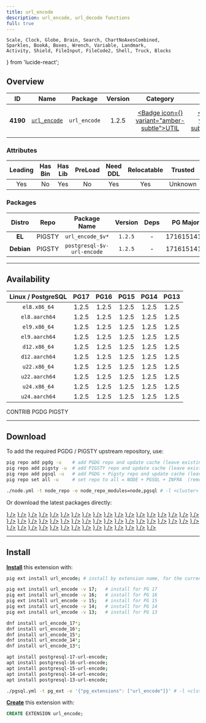 ```yaml
---
title: url_encode
description: url_encode, url_decode functions
full: true
---
```


    Scale, Clock, Globe, Brain, Search, ChartNoAxesCombined,
    Sparkles, BookA, Boxes, Wrench, Variable, Landmark,
    Activity, Shield, FileInput, FileCode2, Shell, Truck, Blocks
} from 'lucide-react';

## Overview

| <TooltipIconButton tooltip="Extension unique identifier" side="top">ID</TooltipIconButton> | <TooltipIconButton tooltip="Extension name" side="top">Name</TooltipIconButton> | <TooltipIconButton tooltip="Package name for installation" side="top">Package</TooltipIconButton> | <TooltipIconButton tooltip="Latest available extension version" side="top">Version</TooltipIconButton> | <TooltipIconButton tooltip="Extension category" side="top">Category</TooltipIconButton> | <TooltipIconButton tooltip="Open source license" side="top">License</TooltipIconButton> | <TooltipIconButton tooltip="Programming language" side="top">Lang</TooltipIconButton> |
|:--------:|:--------:|:----------:|:--------------:|:---------------------------------------:|:------------------------------------------------------:|:----:|
| **4190** | [`url_encode`](https://github.com/okbob/url_encode) | `url_encode` | 1.2.5 | <a href="/ext/util" className="no-underline"><Badge icon={<Wrench />} variant="amber-subtle">UTIL</Badge></a> | <a href="/ext/list/license#postgresql" className="no-underline"><Badge icon={<Scale />} variant="blue-subtle">PostgreSQL</Badge></a> | <a href="/ext/list/lang#c"><Badge icon={<FileCode2 />} variant="blue-subtle">C</Badge></a> |

### Attributes

| <TooltipIconButton tooltip="The Primary Leading extension in the Package" side="top">Leading</TooltipIconButton> | <TooltipIconButton tooltip="Contains binary utils" side="top">Has Bin</TooltipIconButton> | <TooltipIconButton tooltip="Contains .so shared library files" side="top">Has Lib</TooltipIconButton> | <TooltipIconButton tooltip="Requires preloading via shared_preload_libraries" side="top">PreLoad</TooltipIconButton> | <TooltipIconButton tooltip="Requires CREATE EXTENSION DDL command" side="top">Need DDL</TooltipIconButton> | <TooltipIconButton tooltip="Can be installed in any schema" side="top">Relocatable</TooltipIconButton> | <TooltipIconButton tooltip="Can be created by non-superuser" side="top">Trusted</TooltipIconButton> | <TooltipIconButton tooltip="Schemas used by this extension" side="top">Schemas</TooltipIconButton> |
|:-------:|:-------:|:-------:|:-------:|:--------:|:-----------:|:-------:|:-------:|
| Yes | No | Yes | No | Yes | Yes | Unknown | - |

### Packages

| <TooltipIconButton tooltip="Linux distribution family, EL or Debian" side="top">Distro</TooltipIconButton> | <TooltipIconButton tooltip="Package repository" side="top">Repo</TooltipIconButton> | <TooltipIconButton tooltip="The RPM/DEB Package Name Pattern (replace $v with real pg major)" side="top">Package Name</TooltipIconButton> | <TooltipIconButton tooltip="Latest package version" side="top">Version</TooltipIconButton> | <TooltipIconButton tooltip="RPM/DEB Package dependencies" side="top">Deps</TooltipIconButton> | <TooltipIconButton tooltip="Available in these PostgreSQL Major Versions" side="top">PG Major</TooltipIconButton> |
|:----------:|:--------:|:------------------------:|:-----------:|:------------:|:------------------:|
|   **EL**   | <Badge variant="amber-subtle"><span className="font-bold">PIGSTY</span></Badge> | `url_encode_$v*` | `1.2.5` | - | <Badge variant="green-subtle">17</Badge><Badge variant="green-subtle">16</Badge><Badge variant="green-subtle">15</Badge><Badge variant="green-subtle">14</Badge><Badge variant="green-subtle">13</Badge> |
| **Debian** | <Badge variant="amber-subtle"><span className="font-bold">PIGSTY</span></Badge> | `postgresql-$v-url-encode` | `1.2.5` | - | <Badge variant="green-subtle">17</Badge><Badge variant="green-subtle">16</Badge><Badge variant="green-subtle">15</Badge><Badge variant="green-subtle">14</Badge><Badge variant="green-subtle">13</Badge> |



------

## Availability

| <TooltipIconButton tooltip="Linux Distro Arch / PostgreSQL Major Version" side="top">Linux / PostgreSQL </TooltipIconButton> | **PG17** | **PG16** | **PG15** | **PG14** | **PG13** |
|:-----:|:-----:|:-----:|:-----:|:-----:|:-----:|
| `el8.x86_64` | <Badge variant="amber-subtle">1.2.5</Badge> | <Badge variant="amber-subtle">1.2.5</Badge> | <Badge variant="amber-subtle">1.2.5</Badge> | <Badge variant="amber-subtle">1.2.5</Badge> | <Badge variant="amber-subtle">1.2.5</Badge> |
| `el8.aarch64` | <Badge variant="amber-subtle">1.2.5</Badge> | <Badge variant="amber-subtle">1.2.5</Badge> | <Badge variant="amber-subtle">1.2.5</Badge> | <Badge variant="amber-subtle">1.2.5</Badge> | <Badge variant="amber-subtle">1.2.5</Badge> |
| `el9.x86_64` | <Badge variant="amber-subtle">1.2.5</Badge> | <Badge variant="amber-subtle">1.2.5</Badge> | <Badge variant="amber-subtle">1.2.5</Badge> | <Badge variant="amber-subtle">1.2.5</Badge> | <Badge variant="amber-subtle">1.2.5</Badge> |
| `el9.aarch64` | <Badge variant="amber-subtle">1.2.5</Badge> | <Badge variant="amber-subtle">1.2.5</Badge> | <Badge variant="amber-subtle">1.2.5</Badge> | <Badge variant="amber-subtle">1.2.5</Badge> | <Badge variant="amber-subtle">1.2.5</Badge> |
| `d12.x86_64` | <Badge variant="amber-subtle">1.2.5</Badge> | <Badge variant="amber-subtle">1.2.5</Badge> | <Badge variant="amber-subtle">1.2.5</Badge> | <Badge variant="amber-subtle">1.2.5</Badge> | <Badge variant="amber-subtle">1.2.5</Badge> |
| `d12.aarch64` | <Badge variant="amber-subtle">1.2.5</Badge> | <Badge variant="amber-subtle">1.2.5</Badge> | <Badge variant="amber-subtle">1.2.5</Badge> | <Badge variant="amber-subtle">1.2.5</Badge> | <Badge variant="amber-subtle">1.2.5</Badge> |
| `u22.x86_64` | <Badge variant="amber-subtle">1.2.5</Badge> | <Badge variant="amber-subtle">1.2.5</Badge> | <Badge variant="amber-subtle">1.2.5</Badge> | <Badge variant="amber-subtle">1.2.5</Badge> | <Badge variant="amber-subtle">1.2.5</Badge> |
| `u22.aarch64` | <Badge variant="amber-subtle">1.2.5</Badge> | <Badge variant="amber-subtle">1.2.5</Badge> | <Badge variant="amber-subtle">1.2.5</Badge> | <Badge variant="amber-subtle">1.2.5</Badge> | <Badge variant="amber-subtle">1.2.5</Badge> |
| `u24.x86_64` | <Badge variant="amber-subtle">1.2.5</Badge> | <Badge variant="amber-subtle">1.2.5</Badge> | <Badge variant="amber-subtle">1.2.5</Badge> | <Badge variant="amber-subtle">1.2.5</Badge> | <Badge variant="amber-subtle">1.2.5</Badge> |
| `u24.aarch64` | <Badge variant="amber-subtle">1.2.5</Badge> | <Badge variant="amber-subtle">1.2.5</Badge> | <Badge variant="amber-subtle">1.2.5</Badge> | <Badge variant="amber-subtle">1.2.5</Badge> | <Badge variant="amber-subtle">1.2.5</Badge> |

<Badge variant="green-subtle"><span className="font-black">CONTRIB</span></Badge> <Badge variant="blue-subtle"><span className="font-black">PGDG</span></Badge> <Badge variant="amber-subtle"><span className="font-black">PIGSTY</span></Badge>

------

## Download

To add the required PGDG / PIGSTY upstream repository, use:

```bash tab="pig"
pig repo add pgdg -u    # add PGDG repo and update cache (leave existing repos)
pig repo add pigsty -u  # add PIGSTY repo and update cache (leave existing repos)
pig repo add pgsql -u   # add PGDG + Pigsty repo and update cache (leave existing repos)
pig repo set all -u     # set repo to all = NODE + PGSQL + INFRA  (remove existing repos)
```
```bash tab="pigsty"
./node.yml -t node_repo -e node_repo_modules=node,pgsql # -l <cluster>
```

Or download the latest packages directly:

<Files>
    <Folder name="el8.x86_64">
        <a href="https://repo.pigsty.io/yum/pgsql/el8.x86_64/url_encode_17-1.2.5-1PIGSTY.el8.x86_64.rpm"><File name="url_encode_17-1.2.5-1PIGSTY.el8.x86_64.rpm" icon={<Package className="text-emerald-500" />} /></a>
        <a href="https://repo.pigsty.io/yum/pgsql/el8.x86_64/url_encode_16-1.2.5-1PIGSTY.el8.x86_64.rpm"><File name="url_encode_16-1.2.5-1PIGSTY.el8.x86_64.rpm" icon={<Package className="text-emerald-500" />} /></a>
        <a href="https://repo.pigsty.io/yum/pgsql/el8.x86_64/url_encode_15-1.2.5-1PIGSTY.el8.x86_64.rpm"><File name="url_encode_15-1.2.5-1PIGSTY.el8.x86_64.rpm" icon={<Package className="text-emerald-500" />} /></a>
        <a href="https://repo.pigsty.io/yum/pgsql/el8.x86_64/url_encode_14-1.2.5-1PIGSTY.el8.x86_64.rpm"><File name="url_encode_14-1.2.5-1PIGSTY.el8.x86_64.rpm" icon={<Package className="text-emerald-500" />} /></a>
        <a href="https://repo.pigsty.io/yum/pgsql/el8.x86_64/url_encode_13-1.2.5-1PIGSTY.el8.x86_64.rpm"><File name="url_encode_13-1.2.5-1PIGSTY.el8.x86_64.rpm" icon={<Package className="text-emerald-500" />} /></a>
    </Folder>
    <Folder name="el8.aarch64">
        <a href="https://repo.pigsty.io/yum/pgsql/el8.aarch64/url_encode_17-1.2.5-1PIGSTY.el8.aarch64.rpm"><File name="url_encode_17-1.2.5-1PIGSTY.el8.aarch64.rpm" icon={<Package className="text-orange-500" />} /></a>
        <a href="https://repo.pigsty.io/yum/pgsql/el8.aarch64/url_encode_16-1.2.5-1PIGSTY.el8.aarch64.rpm"><File name="url_encode_16-1.2.5-1PIGSTY.el8.aarch64.rpm" icon={<Package className="text-orange-500" />} /></a>
        <a href="https://repo.pigsty.io/yum/pgsql/el8.aarch64/url_encode_15-1.2.5-1PIGSTY.el8.aarch64.rpm"><File name="url_encode_15-1.2.5-1PIGSTY.el8.aarch64.rpm" icon={<Package className="text-orange-500" />} /></a>
        <a href="https://repo.pigsty.io/yum/pgsql/el8.aarch64/url_encode_14-1.2.5-1PIGSTY.el8.aarch64.rpm"><File name="url_encode_14-1.2.5-1PIGSTY.el8.aarch64.rpm" icon={<Package className="text-orange-500" />} /></a>
        <a href="https://repo.pigsty.io/yum/pgsql/el8.aarch64/url_encode_13-1.2.5-1PIGSTY.el8.aarch64.rpm"><File name="url_encode_13-1.2.5-1PIGSTY.el8.aarch64.rpm" icon={<Package className="text-orange-500" />} /></a>
    </Folder>
    <Folder name="el9.x86_64">
        <a href="https://repo.pigsty.io/yum/pgsql/el9.x86_64/url_encode_17-1.2.5-1PIGSTY.el9.x86_64.rpm"><File name="url_encode_17-1.2.5-1PIGSTY.el9.x86_64.rpm" icon={<Package className="text-emerald-500" />} /></a>
        <a href="https://repo.pigsty.io/yum/pgsql/el9.x86_64/url_encode_16-1.2.5-1PIGSTY.el9.x86_64.rpm"><File name="url_encode_16-1.2.5-1PIGSTY.el9.x86_64.rpm" icon={<Package className="text-emerald-500" />} /></a>
        <a href="https://repo.pigsty.io/yum/pgsql/el9.x86_64/url_encode_15-1.2.5-1PIGSTY.el9.x86_64.rpm"><File name="url_encode_15-1.2.5-1PIGSTY.el9.x86_64.rpm" icon={<Package className="text-emerald-500" />} /></a>
        <a href="https://repo.pigsty.io/yum/pgsql/el9.x86_64/url_encode_14-1.2.5-1PIGSTY.el9.x86_64.rpm"><File name="url_encode_14-1.2.5-1PIGSTY.el9.x86_64.rpm" icon={<Package className="text-emerald-500" />} /></a>
        <a href="https://repo.pigsty.io/yum/pgsql/el9.x86_64/url_encode_13-1.2.5-1PIGSTY.el9.x86_64.rpm"><File name="url_encode_13-1.2.5-1PIGSTY.el9.x86_64.rpm" icon={<Package className="text-emerald-500" />} /></a>
    </Folder>
    <Folder name="el9.aarch64">
        <a href="https://repo.pigsty.io/yum/pgsql/el9.aarch64/url_encode_17-1.2.5-1PIGSTY.el9.aarch64.rpm"><File name="url_encode_17-1.2.5-1PIGSTY.el9.aarch64.rpm" icon={<Package className="text-orange-500" />} /></a>
        <a href="https://repo.pigsty.io/yum/pgsql/el9.aarch64/url_encode_16-1.2.5-1PIGSTY.el9.aarch64.rpm"><File name="url_encode_16-1.2.5-1PIGSTY.el9.aarch64.rpm" icon={<Package className="text-orange-500" />} /></a>
        <a href="https://repo.pigsty.io/yum/pgsql/el9.aarch64/url_encode_15-1.2.5-1PIGSTY.el9.aarch64.rpm"><File name="url_encode_15-1.2.5-1PIGSTY.el9.aarch64.rpm" icon={<Package className="text-orange-500" />} /></a>
        <a href="https://repo.pigsty.io/yum/pgsql/el9.aarch64/url_encode_14-1.2.5-1PIGSTY.el9.aarch64.rpm"><File name="url_encode_14-1.2.5-1PIGSTY.el9.aarch64.rpm" icon={<Package className="text-orange-500" />} /></a>
        <a href="https://repo.pigsty.io/yum/pgsql/el9.aarch64/url_encode_13-1.2.5-1PIGSTY.el9.aarch64.rpm"><File name="url_encode_13-1.2.5-1PIGSTY.el9.aarch64.rpm" icon={<Package className="text-orange-500" />} /></a>
    </Folder>
    <Folder name="d12.x86_64">
        <a href="https://repo.pigsty.io/apt/pgsql/bookworm/pool/main/u/url-encode/postgresql-17-url-encode_1.2.5-1PIGSTY~bookworm_amd64.deb"><File name="postgresql-17-url-encode_1.2.5-1PIGSTY~bookworm_amd64.deb" icon={<Box className="text-emerald-500" />} /></a>
        <a href="https://repo.pigsty.io/apt/pgsql/bookworm/pool/main/u/url-encode/postgresql-16-url-encode_1.2.5-1PIGSTY~bookworm_amd64.deb"><File name="postgresql-16-url-encode_1.2.5-1PIGSTY~bookworm_amd64.deb" icon={<Box className="text-emerald-500" />} /></a>
        <a href="https://repo.pigsty.io/apt/pgsql/bookworm/pool/main/u/url-encode/postgresql-15-url-encode_1.2.5-1PIGSTY~bookworm_amd64.deb"><File name="postgresql-15-url-encode_1.2.5-1PIGSTY~bookworm_amd64.deb" icon={<Box className="text-emerald-500" />} /></a>
        <a href="https://repo.pigsty.io/apt/pgsql/bookworm/pool/main/u/url-encode/postgresql-14-url-encode_1.2.5-1PIGSTY~bookworm_amd64.deb"><File name="postgresql-14-url-encode_1.2.5-1PIGSTY~bookworm_amd64.deb" icon={<Box className="text-emerald-500" />} /></a>
        <a href="https://repo.pigsty.io/apt/pgsql/bookworm/pool/main/u/url-encode/postgresql-13-url-encode_1.2.5-1PIGSTY~bookworm_amd64.deb"><File name="postgresql-13-url-encode_1.2.5-1PIGSTY~bookworm_amd64.deb" icon={<Box className="text-emerald-500" />} /></a>
    </Folder>
    <Folder name="d12.aarch64">
        <a href="https://repo.pigsty.io/apt/pgsql/bookworm/pool/main/u/url-encode/postgresql-17-url-encode_1.2.5-1PIGSTY~bookworm_arm64.deb"><File name="postgresql-17-url-encode_1.2.5-1PIGSTY~bookworm_arm64.deb" icon={<Box className="text-orange-500" />} /></a>
        <a href="https://repo.pigsty.io/apt/pgsql/bookworm/pool/main/u/url-encode/postgresql-16-url-encode_1.2.5-1PIGSTY~bookworm_arm64.deb"><File name="postgresql-16-url-encode_1.2.5-1PIGSTY~bookworm_arm64.deb" icon={<Box className="text-orange-500" />} /></a>
        <a href="https://repo.pigsty.io/apt/pgsql/bookworm/pool/main/u/url-encode/postgresql-15-url-encode_1.2.5-1PIGSTY~bookworm_arm64.deb"><File name="postgresql-15-url-encode_1.2.5-1PIGSTY~bookworm_arm64.deb" icon={<Box className="text-orange-500" />} /></a>
        <a href="https://repo.pigsty.io/apt/pgsql/bookworm/pool/main/u/url-encode/postgresql-14-url-encode_1.2.5-1PIGSTY~bookworm_arm64.deb"><File name="postgresql-14-url-encode_1.2.5-1PIGSTY~bookworm_arm64.deb" icon={<Box className="text-orange-500" />} /></a>
        <a href="https://repo.pigsty.io/apt/pgsql/bookworm/pool/main/u/url-encode/postgresql-13-url-encode_1.2.5-1PIGSTY~bookworm_arm64.deb"><File name="postgresql-13-url-encode_1.2.5-1PIGSTY~bookworm_arm64.deb" icon={<Box className="text-orange-500" />} /></a>
    </Folder>
    <Folder name="u22.x86_64">
        <a href="https://repo.pigsty.io/apt/pgsql/jammy/pool/main/u/url-encode/postgresql-17-url-encode_1.2.5-1PIGSTY~jammy_amd64.deb"><File name="postgresql-17-url-encode_1.2.5-1PIGSTY~jammy_amd64.deb" icon={<Box className="text-emerald-500" />} /></a>
        <a href="https://repo.pigsty.io/apt/pgsql/jammy/pool/main/u/url-encode/postgresql-16-url-encode_1.2.5-1PIGSTY~jammy_amd64.deb"><File name="postgresql-16-url-encode_1.2.5-1PIGSTY~jammy_amd64.deb" icon={<Box className="text-emerald-500" />} /></a>
        <a href="https://repo.pigsty.io/apt/pgsql/jammy/pool/main/u/url-encode/postgresql-15-url-encode_1.2.5-1PIGSTY~jammy_amd64.deb"><File name="postgresql-15-url-encode_1.2.5-1PIGSTY~jammy_amd64.deb" icon={<Box className="text-emerald-500" />} /></a>
        <a href="https://repo.pigsty.io/apt/pgsql/jammy/pool/main/u/url-encode/postgresql-14-url-encode_1.2.5-1PIGSTY~jammy_amd64.deb"><File name="postgresql-14-url-encode_1.2.5-1PIGSTY~jammy_amd64.deb" icon={<Box className="text-emerald-500" />} /></a>
        <a href="https://repo.pigsty.io/apt/pgsql/jammy/pool/main/u/url-encode/postgresql-13-url-encode_1.2.5-1PIGSTY~jammy_amd64.deb"><File name="postgresql-13-url-encode_1.2.5-1PIGSTY~jammy_amd64.deb" icon={<Box className="text-emerald-500" />} /></a>
    </Folder>
    <Folder name="u22.aarch64">
        <a href="https://repo.pigsty.io/apt/pgsql/jammy/pool/main/u/url-encode/postgresql-17-url-encode_1.2.5-1PIGSTY~jammy_arm64.deb"><File name="postgresql-17-url-encode_1.2.5-1PIGSTY~jammy_arm64.deb" icon={<Box className="text-orange-500" />} /></a>
        <a href="https://repo.pigsty.io/apt/pgsql/jammy/pool/main/u/url-encode/postgresql-16-url-encode_1.2.5-1PIGSTY~jammy_arm64.deb"><File name="postgresql-16-url-encode_1.2.5-1PIGSTY~jammy_arm64.deb" icon={<Box className="text-orange-500" />} /></a>
        <a href="https://repo.pigsty.io/apt/pgsql/jammy/pool/main/u/url-encode/postgresql-15-url-encode_1.2.5-1PIGSTY~jammy_arm64.deb"><File name="postgresql-15-url-encode_1.2.5-1PIGSTY~jammy_arm64.deb" icon={<Box className="text-orange-500" />} /></a>
        <a href="https://repo.pigsty.io/apt/pgsql/jammy/pool/main/u/url-encode/postgresql-14-url-encode_1.2.5-1PIGSTY~jammy_arm64.deb"><File name="postgresql-14-url-encode_1.2.5-1PIGSTY~jammy_arm64.deb" icon={<Box className="text-orange-500" />} /></a>
        <a href="https://repo.pigsty.io/apt/pgsql/jammy/pool/main/u/url-encode/postgresql-13-url-encode_1.2.5-1PIGSTY~jammy_arm64.deb"><File name="postgresql-13-url-encode_1.2.5-1PIGSTY~jammy_arm64.deb" icon={<Box className="text-orange-500" />} /></a>
    </Folder>
    <Folder name="u24.x86_64">
        <a href="https://repo.pigsty.io/apt/pgsql/noble/pool/main/u/url-encode/postgresql-17-url-encode_1.2.5-1PIGSTY~noble_amd64.deb"><File name="postgresql-17-url-encode_1.2.5-1PIGSTY~noble_amd64.deb" icon={<Box className="text-emerald-500" />} /></a>
        <a href="https://repo.pigsty.io/apt/pgsql/noble/pool/main/u/url-encode/postgresql-16-url-encode_1.2.5-1PIGSTY~noble_amd64.deb"><File name="postgresql-16-url-encode_1.2.5-1PIGSTY~noble_amd64.deb" icon={<Box className="text-emerald-500" />} /></a>
        <a href="https://repo.pigsty.io/apt/pgsql/noble/pool/main/u/url-encode/postgresql-15-url-encode_1.2.5-1PIGSTY~noble_amd64.deb"><File name="postgresql-15-url-encode_1.2.5-1PIGSTY~noble_amd64.deb" icon={<Box className="text-emerald-500" />} /></a>
        <a href="https://repo.pigsty.io/apt/pgsql/noble/pool/main/u/url-encode/postgresql-14-url-encode_1.2.5-1PIGSTY~noble_amd64.deb"><File name="postgresql-14-url-encode_1.2.5-1PIGSTY~noble_amd64.deb" icon={<Box className="text-emerald-500" />} /></a>
        <a href="https://repo.pigsty.io/apt/pgsql/noble/pool/main/u/url-encode/postgresql-13-url-encode_1.2.5-1PIGSTY~noble_amd64.deb"><File name="postgresql-13-url-encode_1.2.5-1PIGSTY~noble_amd64.deb" icon={<Box className="text-emerald-500" />} /></a>
    </Folder>
    <Folder name="u24.aarch64">
        <a href="https://repo.pigsty.io/apt/pgsql/noble/pool/main/u/url-encode/postgresql-17-url-encode_1.2.5-1PIGSTY~noble_arm64.deb"><File name="postgresql-17-url-encode_1.2.5-1PIGSTY~noble_arm64.deb" icon={<Box className="text-orange-500" />} /></a>
        <a href="https://repo.pigsty.io/apt/pgsql/noble/pool/main/u/url-encode/postgresql-16-url-encode_1.2.5-1PIGSTY~noble_arm64.deb"><File name="postgresql-16-url-encode_1.2.5-1PIGSTY~noble_arm64.deb" icon={<Box className="text-orange-500" />} /></a>
        <a href="https://repo.pigsty.io/apt/pgsql/noble/pool/main/u/url-encode/postgresql-15-url-encode_1.2.5-1PIGSTY~noble_arm64.deb"><File name="postgresql-15-url-encode_1.2.5-1PIGSTY~noble_arm64.deb" icon={<Box className="text-orange-500" />} /></a>
        <a href="https://repo.pigsty.io/apt/pgsql/noble/pool/main/u/url-encode/postgresql-14-url-encode_1.2.5-1PIGSTY~noble_arm64.deb"><File name="postgresql-14-url-encode_1.2.5-1PIGSTY~noble_arm64.deb" icon={<Box className="text-orange-500" />} /></a>
        <a href="https://repo.pigsty.io/apt/pgsql/noble/pool/main/u/url-encode/postgresql-13-url-encode_1.2.5-1PIGSTY~noble_arm64.deb"><File name="postgresql-13-url-encode_1.2.5-1PIGSTY~noble_arm64.deb" icon={<Box className="text-orange-500" />} /></a>
    </Folder>
</Files>

------

## Install

[**Install**](/docs/pgsql/extension/install) this extension with:

```bash tab="pig"
pig ext install url_encode; # install by extension name, for the current active PG version

pig ext install url_encode -v 17;   # install for PG 17
pig ext install url_encode -v 16;   # install for PG 16
pig ext install url_encode -v 15;   # install for PG 15
pig ext install url_encode -v 14;   # install for PG 14
pig ext install url_encode -v 13;   # install for PG 13
```
```bash tab="yum" 
dnf install url_encode_17*;
dnf install url_encode_16*;
dnf install url_encode_15*;
dnf install url_encode_14*;
dnf install url_encode_13*;
```
```bash tab="apt" 
apt install postgresql-17-url-encode;
apt install postgresql-16-url-encode;
apt install postgresql-15-url-encode;
apt install postgresql-14-url-encode;
apt install postgresql-13-url-encode;
```
```bash tab="ansible"
./pgsql.yml -t pg_ext -e '{"pg_extensions": ["url_encode"]}' # -l <cls>
```

[**Create**](/docs/pgsql/extension/create) this extension with:

```sql
CREATE EXTENSION url_encode;
```


